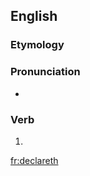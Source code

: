 ==English==

===Etymology===
{{suffix|declare|eth|lang=en}}

===Pronunciation===
* {{a|UK}} {{IPA|/dɪˈkleəɹəθ/|lang=en}}

===Verb===
{{head|en|verb form}}

# {{en-archaic third-person singular of|declare}}

[[fr:declareth]]